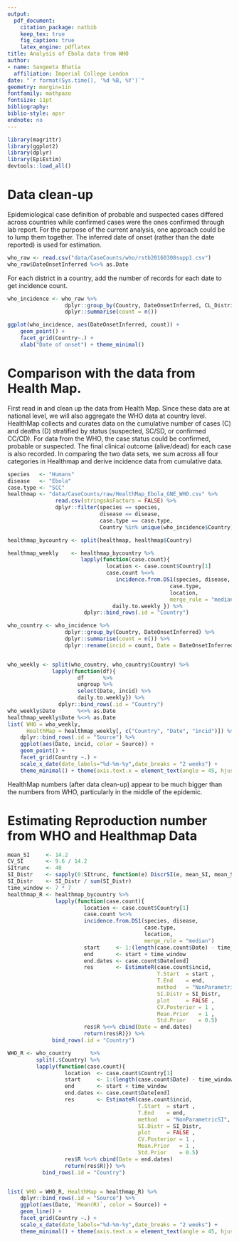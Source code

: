 ```yaml
---
output: 
  pdf_document:
    citation_package: natbib
    keep_tex: true
    fig_caption: true
    latex_engine: pdflatex
title: Analysis of Ebola data from WHO
author:
- name: Sangeeta Bhatia
  affiliation: Imperial College London
date: "`r format(Sys.time(), '%d %B, %Y')`"
geometry: margin=1in
fontfamily: mathpazo
fontsize: 11pt
bibliography: 
biblio-style: apsr
endnote: no
---
```

```r
library(magrittr)
library(ggplot2)
library(dplyr)
library(EpiEstim)
devtools::load_all()
```
# Data clean-up
Epidemiological case definition of probable and suspected cases
differed across countries while confirmed cases were the ones
confirmed through lab report. For the purpose of the current analysis,
one approach could be to lump them together. The inferred date of
onset (rather than the date reported) is used for estimation.


```r
who_raw <- read.csv("data/CaseCounts/who/rstb20160308supp1.csv")
who_raw$DateOnsetInferred %<>% as.Date
```

For each district in a country, add the number of records for each date to get
incidence count.
```r
who_incidence <- who_raw %>% 
                  dplyr::group_by(Country, DateOnsetInferred, CL_DistrictRes) %>% 
                  dplyr::summarise(count = n())

ggplot(who_incidence, aes(DateOnsetInferred, count)) +
    geom_point() +
    facet_grid(Country~.) +
    xlab("Date of onset") + theme_minimal()
```

# Comparison with the data from Health Map.

First read in and clean up the data from Health Map. Since these data
are at national level, we will also aggregate the WHO data at country
level. HealthMap collects and curates data on the cumulative number
of cases (C) and deaths (D) stratified by status (suspected, SC/SD, or
confirmed CC/CD). For data from the WHO, the case status could be
confirmed, probable or suspected. The final clinical outcome (alive/dead)
for each case is also recorded. In comparing the two data sets, we sum
across all four categories in Healthmap and derive incidence data from
cumulative data.

```r
species   <- "Humans"
disease   <- "Ebola"
case.type <- "SCC"
healthmap <- "data/CaseCounts/raw/HealthMap_Ebola_GNE_WHO.csv" %>%
               read.csv(stringsAsFactors = FALSE) %>%
               dplyr::filter(species == species,
                             disease == disease,
                             case.type == case.type,
                             Country %in% unique(who_incidence$Country) )

healthmap_bycountry <- split(healthmap, healthmap$Country) 

healthmap_weekly    <- healthmap_bycountry %>%
                       lapply(function(case.count){
                               location <- case.count$Country[1]
                               case.count %<>%
                                  incidence.from.DS1(species, disease,
                                                   case.type,
                                                   location,
                                                   merge_rule = "median") %<>%
                                 daily.to.weekly }) %>%
                        dplyr::bind_rows(.id = "Country")

who_country <- who_incidence %>%
                  dplyr::group_by(Country, DateOnsetInferred) %>% 
                  dplyr::summarise(count = n()) %>%
                  dplyr::rename(incid = count, Date = DateOnsetInferred) 


who_weekly <- split(who_country, who_country$Country) %>%
              lapply(function(df){
                      df      %>%
                      ungroup %>%
                      select(Date, incid) %>%
                      daily.to.weekly}) %>%
                dplyr::bind_rows(.id = "Country")    
who_weekly$Date       %<>% as.Date
healthmap_weekly$Date %<>% as.Date
list( WHO = who_weekly,
      HealthMap = healthmap_weekly[, c("Country", "Date", "incid")]) %>%
    dplyr::bind_rows(.id = "Source") %>%
    ggplot(aes(Date, incid, color = Source)) +
    geom_point() +
    facet_grid(Country ~.) +
    scale_x_date(date_labels="%d-%m-%y",date_breaks = "2 weeks") +
    theme_minimal() + theme(axis.text.x = element_text(angle = 45, hjust = 1))
```

HealthMap numbers (after data clean-up) appear to be much bigger than
the numbers from WHO, particularly in the middle of the
epidemic. 


# Estimating Reproduction number from WHO and Healthmap Data

```r
mean_SI     <- 14.2
CV_SI       <- 9.6 / 14.2
SItrunc     <- 40
SI_Distr    <- sapply(0:SItrunc, function(e) DiscrSI(e, mean_SI, mean_SI * CV_SI))
SI_Distr    <- SI_Distr / sum(SI_Distr)
time_window <- 7 * 7
healthmap_R <- healthmap_bycountry %>%
               lapply(function(case.count){
                        location <- case.count$Country[1]
                        case.count %<>%
                        incidence.from.DS1(species, disease,
                                           case.type,
                                           location,
                                           merge_rule = "median")
                        start     <- 1:(length(case.count$Date) - time_window)
                        end       <- start + time_window
                        end.dates <- case.count$Date[end] 
                        res       <- EstimateR(case.count$incid,
                                               T.Start  = start ,
                                               T.End    = end,
                                               method   = "NonParametricSI",
                                               SI.Distr = SI_Distr,
                                               plot     = FALSE ,
                                               CV.Posterior = 1 ,
                                               Mean.Prior   = 1 ,
                                               Std.Prior    = 0.5)
                        res$R %<>% cbind(Date = end.dates)
                        return(res$R)}) %>%
              bind_rows(.id = "Country")

WHO_R <- who_country      %>%
         split(.$Country) %>%
         lapply(function(case.count){
                  location  <- case.count$Country[1]
                  start     <- 1:(length(case.count$Date) - time_window)
                  end       <- start + time_window
                  end.dates <- case.count$Date[end] 
                  res       <- EstimateR(case.count$incid,
                                         T.Start  = start ,
                                         T.End    = end,
                                         method   = "NonParametricSI",
                                         SI.Distr = SI_Distr,
                                         plot     = FALSE ,
                                         CV.Posterior = 1 ,
                                         Mean.Prior   = 1 ,
                                         Std.Prior    = 0.5)
                  res$R %<>% cbind(Date = end.dates)
                  return(res$R)}) %>%
           bind_rows(.id = "Country")


list( WHO = WHO_R, HealthMap = healthmap_R) %>%
    dplyr::bind_rows(.id = "Source") %>%
    ggplot(aes(Date, `Mean(R)`, color = Source)) +
    geom_line() +
    facet_grid(Country ~.) +
    scale_x_date(date_labels="%d-%m-%y",date_breaks = "2 weeks") +
    theme_minimal() + theme(axis.text.x = element_text(angle = 45, hjust = 1))

```

